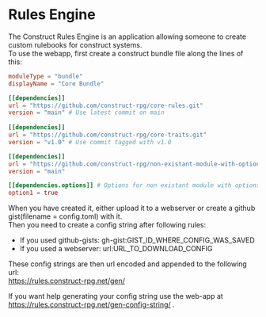 # Rules Engine

The Construct Rules Engine is an application allowing someone to create custom rulebooks for construct systems.  
To use the webapp, first create a construct bundle file along the lines of this:
```toml
moduleType = "bundle"
displayName = "Core Bundle"

[[dependencies]]
url = "https://github.com/construct-rpg/core-rules.git"
version = "main" # Use latest commit on main
 
[[dependencies]]
url = "https://github.com/construct-rpg/core-traits.git"
version = "v1.0" # Use commit tagged with v1.0

[[dependencies]]
url = "https://github.com/construct-rpg/non-existant-module-with-options.git"
version = "main"

[[dependencies.options]] # Options for non existant module with options
option1 = true
```

When you have created it, either upload it to a webserver or create a github gist(filename = config.toml) with it.  
Then you need to create a config string after following rules:
- If you used github-gists: gh-gist:GIST_ID_WHERE_CONFIG_WAS_SAVED
- If you used a webserver: url:URL_TO_DOWNLOAD_CONFIG

These config strings are then url encoded and appended to the following url:   
https://rules.construct-rpg.net/gen/

If you want help generating your config string use the web-app at https://rules.construct-rpg.net/gen-config-string/ .